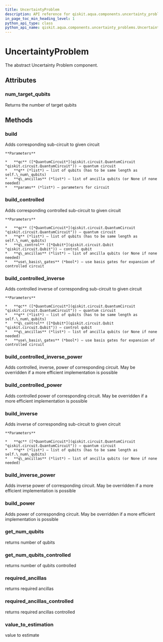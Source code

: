 ```yaml
---
title: UncertaintyProblem
description: API reference for qiskit.aqua.components.uncertainty_problems.UncertaintyProblem
in_page_toc_min_heading_level: 1
python_api_type: class
python_api_name: qiskit.aqua.components.uncertainty_problems.UncertaintyProblem
---
```


# UncertaintyProblem

<Class id="qiskit.aqua.components.uncertainty_problems.UncertaintyProblem" isDedicatedPage={true} github="https://github.com/qiskit-community/qiskit-aqua/tree/stable/0.7/qiskit/aqua/components/uncertainty_problems/uncertainty_problem.py" signature="UncertaintyProblem(num_qubits)">
  The abstract Uncertainty Problem component.

  ## Attributes

  ### num\_target\_qubits

  <Attribute id="qiskit.aqua.components.uncertainty_problems.UncertaintyProblem.num_target_qubits">
    Returns the number of target qubits
  </Attribute>

  ## Methods

  ### build

  <Function id="qiskit.aqua.components.uncertainty_problems.UncertaintyProblem.build" signature="abstract UncertaintyProblem.build(qc, q, q_ancillas=None, params=None)">
    Adds corresponding sub-circuit to given circuit

    **Parameters**

    *   **qc** ([*QuantumCircuit*](qiskit.circuit.QuantumCircuit "qiskit.circuit.QuantumCircuit")) – quantum circuit
    *   **q** (*list*) – list of qubits (has to be same length as self.\_num\_qubits)
    *   **q\_ancillas** (*list*) – list of ancilla qubits (or None if none needed)
    *   **params** (*list*) – parameters for circuit
  </Function>

  ### build\_controlled

  <Function id="qiskit.aqua.components.uncertainty_problems.UncertaintyProblem.build_controlled" signature="UncertaintyProblem.build_controlled(qc, q, q_control, q_ancillas=None, use_basis_gates=True)">
    Adds corresponding controlled sub-circuit to given circuit

    **Parameters**

    *   **qc** ([*QuantumCircuit*](qiskit.circuit.QuantumCircuit "qiskit.circuit.QuantumCircuit")) – quantum circuit
    *   **q** (*list*) – list of qubits (has to be same length as self.\_num\_qubits)
    *   **q\_control** ([*Qubit*](qiskit.circuit.Qubit "qiskit.circuit.Qubit")) – control qubit
    *   **q\_ancillas** (*list*) – list of ancilla qubits (or None if none needed)
    *   **use\_basis\_gates** (*bool*) – use basis gates for expansion of controlled circuit
  </Function>

  ### build\_controlled\_inverse

  <Function id="qiskit.aqua.components.uncertainty_problems.UncertaintyProblem.build_controlled_inverse" signature="UncertaintyProblem.build_controlled_inverse(qc, q, q_control, q_ancillas=None, use_basis_gates=True)">
    Adds controlled inverse of corresponding sub-circuit to given circuit

    **Parameters**

    *   **qc** ([*QuantumCircuit*](qiskit.circuit.QuantumCircuit "qiskit.circuit.QuantumCircuit")) – quantum circuit
    *   **q** (*list*) – list of qubits (has to be same length as self.\_num\_qubits)
    *   **q\_control** ([*Qubit*](qiskit.circuit.Qubit "qiskit.circuit.Qubit")) – control qubit
    *   **q\_ancillas** (*list*) – list of ancilla qubits (or None if none needed)
    *   **use\_basis\_gates** (*bool*) – use basis gates for expansion of controlled circuit
  </Function>

  ### build\_controlled\_inverse\_power

  <Function id="qiskit.aqua.components.uncertainty_problems.UncertaintyProblem.build_controlled_inverse_power" signature="UncertaintyProblem.build_controlled_inverse_power(qc, q, q_control, power, q_ancillas=None, use_basis_gates=True)">
    Adds controlled, inverse, power of corresponding circuit. May be overridden if a more efficient implementation is possible
  </Function>

  ### build\_controlled\_power

  <Function id="qiskit.aqua.components.uncertainty_problems.UncertaintyProblem.build_controlled_power" signature="UncertaintyProblem.build_controlled_power(qc, q, q_control, power, q_ancillas=None, use_basis_gates=True)">
    Adds controlled power of corresponding circuit. May be overridden if a more efficient implementation is possible
  </Function>

  ### build\_inverse

  <Function id="qiskit.aqua.components.uncertainty_problems.UncertaintyProblem.build_inverse" signature="UncertaintyProblem.build_inverse(qc, q, q_ancillas=None)">
    Adds inverse of corresponding sub-circuit to given circuit

    **Parameters**

    *   **qc** ([*QuantumCircuit*](qiskit.circuit.QuantumCircuit "qiskit.circuit.QuantumCircuit")) – quantum circuit
    *   **q** (*list*) – list of qubits (has to be same length as self.\_num\_qubits)
    *   **q\_ancillas** (*list*) – list of ancilla qubits (or None if none needed)
  </Function>

  ### build\_inverse\_power

  <Function id="qiskit.aqua.components.uncertainty_problems.UncertaintyProblem.build_inverse_power" signature="UncertaintyProblem.build_inverse_power(qc, q, power, q_ancillas=None)">
    Adds inverse power of corresponding circuit. May be overridden if a more efficient implementation is possible
  </Function>

  ### build\_power

  <Function id="qiskit.aqua.components.uncertainty_problems.UncertaintyProblem.build_power" signature="UncertaintyProblem.build_power(qc, q, power, q_ancillas=None)">
    Adds power of corresponding circuit. May be overridden if a more efficient implementation is possible
  </Function>

  ### get\_num\_qubits

  <Function id="qiskit.aqua.components.uncertainty_problems.UncertaintyProblem.get_num_qubits" signature="UncertaintyProblem.get_num_qubits()">
    returns number of qubits
  </Function>

  ### get\_num\_qubits\_controlled

  <Function id="qiskit.aqua.components.uncertainty_problems.UncertaintyProblem.get_num_qubits_controlled" signature="UncertaintyProblem.get_num_qubits_controlled()">
    returns number of qubits controlled
  </Function>

  ### required\_ancillas

  <Function id="qiskit.aqua.components.uncertainty_problems.UncertaintyProblem.required_ancillas" signature="UncertaintyProblem.required_ancillas()">
    returns required ancillas
  </Function>

  ### required\_ancillas\_controlled

  <Function id="qiskit.aqua.components.uncertainty_problems.UncertaintyProblem.required_ancillas_controlled" signature="UncertaintyProblem.required_ancillas_controlled()">
    returns required ancillas controlled
  </Function>

  ### value\_to\_estimation

  <Function id="qiskit.aqua.components.uncertainty_problems.UncertaintyProblem.value_to_estimation" signature="UncertaintyProblem.value_to_estimation(value)">
    value to estimate
  </Function>
</Class>

